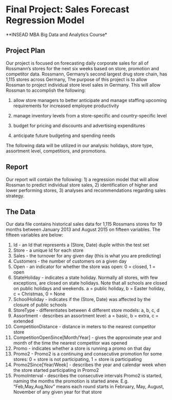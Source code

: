 
Final Project: Sales Forecast Regression Model
========================================================

**INSEAD MBA Big Data and Analytics Course*


Project Plan 
---------------------------------------------------------

Our project is focused on forecasting daily corporate sales for all of Rossmann's stores for the next six weeks based on store, promotion and competitor data. Rossmann, Germany's second largest drug store chain, has 1,115 stores across Germany, The purpose of this project is to allow Rossman to project individual store level sales in Germany. This will allow Rossman to accomplish the following:


(1) allow store managers to better anticipate and manage staffing upcoming requirements for increased employee productivity 

(2) manage inventory levels from a store-specific and country-specific level

(3) budget for pricing and discounts and advertising expenditures

(4) anticipate future budgeting and spending needs

The following data will be utilized in our analysis: holidays, store type, assortment level, competitiors, and promotions.

Report
---------------------------------------------------------

Our report will contain the following: 1) a regression model that will allow Rossman to predict individual store sales, 2) identification of higher and lower performing stores, 3) analyses and recommendations regarding sales strategy.

The Data
---------------------------------------------------------

Our data file contains historical sales data for 1,115 Rossmans stores for 19 months between January 2013 and August 2015 on fifteen variables. The fifteen variables are below:  

1. Id - an Id that represents a (Store, Date) duple within the test set
2. Store - a unique Id for each store
3. Sales - the turnover for any given day (this is what you are predicting)
4. Customers - the number of customers on a given day
5. Open - an indicator for whether the store was open: 0 = closed, 1 = open
6. StateHoliday - indicates a state holiday. Normally all stores, with few exceptions, are closed on state holidays. Note that all schools are closed on public holidays and weekends. a = public holiday, b = Easter holiday, c = Christmas, 0 = None
7. SchoolHoliday - indicates if the (Store, Date) was affected by the closure of public schools
8. StoreType - differentiates between 4 different store models: a, b, c, d
9. Assortment - describes an assortment level: a = basic, b = extra, c = extended
10. CompetitionDistance - distance in meters to the nearest competitor store
11. CompetitionOpenSince[Month/Year] - gives the approximate year and month of the time the nearest competitor was opened
12. Promo - indicates whether a store is running a promo on that day
13. Promo2 - Promo2 is a continuing and consecutive promotion for some stores: 0 = store is not participating, 1 = store is participating
14. Promo2Since[Year/Week] - describes the year and calendar week when the store started participating in Promo2
15. PromoInterval - describes the consecutive intervals Promo2 is started, naming the months the promotion is started anew. E.g. "Feb,May,Aug,Nov" means each round starts in February, May, August, November of any given year for that store

</p>

